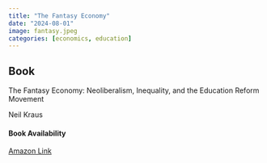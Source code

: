 ```yaml
---
title: "The Fantasy Economy"
date: "2024-08-01"
image: fantasy.jpeg
categories: [economics, education]
---
```


::: {.callout-tip icon="false"}
## Book

The Fantasy Economy: Neoliberalism, Inequality, and the Education Reform Movement

Neil Kraus

#### Book Availability

[Amazon Link](https://www.amazon.com/Fantasy-Economy-Neoliberalism-Inequality-Education/dp/143992371X)
:::
